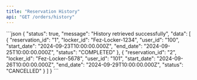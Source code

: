 ```yaml
---
title: "Reservation History"
api: "GET /orders/history"
---
```


<ResponseExample>
```json
{
    "status": true,
    "message": "History retrieved successfully",
    "data": [
        {
            "reservation_id": "1",
            "locker_id": "Fez-Locker-1234",
            "user_id": "100",
            "start_date": "2024-09-23T10:00:00.000Z",
            "end_date": "2024-09-25T10:00:00.000Z",
            "status": "COMPLETED"
        },
        {
            "reservation_id": "2",
            "locker_id": "Fez-Locker-5678",
            "user_id": "101",
            "start_date": "2024-09-26T10:00:00.000Z",
            "end_date": "2024-09-29T10:00:00.000Z",
            "status": "CANCELLED"
        }
    ]
}
```
</ResponseExample>